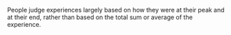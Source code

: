 
People judge experiences largely based on how they were at their peak and at their end, rather than based on the total sum or average of the experience.